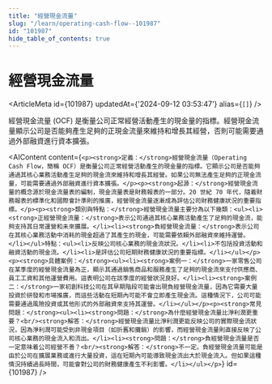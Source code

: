 ```yaml
---
title: "經營現金流量"
slug: "/learn/operating-cash-flow--101987"
id: "101987"
hide_table_of_contents: true
---
```



# 經營現金流量

<ArticleMeta id={101987} updatedAt={'2024-09-12 03:53:47'} alias={`[]`} />
<div className='border-solid border-b border-t-0 my-4 border-[var(--ifm-color-gray-300)]' />

經營現金流量 (OCF) 是衡量公司正常經營活動產生的現金量的指標。經營現金流量顯示公司是否能夠產生足夠的正現金流量來維持和增長其經營，否則可能需要通過外部融資進行資本擴張。

<AIContent content={`<p><strong>定義：</strong>經營現金流量（Operating Cash Flow，簡稱 OCF）是衡量公司正常經營活動產生的現金量的指標。它顯示公司是否能夠通過其核心業務活動產生足夠的現金流來維持和增長其經營。如果公司無法產生足夠的正現金流量，可能需要通過外部融資進行資本擴張。</p><p><strong>起源：</strong>經營現金流量的概念源於現金流量表的編制，現金流量表是財務報表的一部分。20 世紀 70 年代，隨着財務報表的標準化和國際會計準則的推廣，經營現金流量逐漸成為評估公司財務健康狀況的重要指標。</p><p><strong>類別與特點：</strong>經營現金流量主要分為以下幾類：<ul><li><strong>正經營現金流量：</strong>表示公司通過其核心業務活動產生了足夠的現金流，能夠支持其日常運營和未來擴展。</li><li><strong>負經營現金流量：</strong>表示公司在其核心業務活動中消耗的現金超過了其產生的現金，可能需要依賴外部融資來維持運營。</li></ul>特點：<ul><li>反映公司核心業務的現金流狀況。</li><li>不包括投資活動和融資活動的現金流。</li><li>是評估公司短期財務健康狀況的重要指標。</li></ul></p><p><strong>具體案例：</strong><ul><li><strong>案例一：</strong>一家零售公司在某季度的經營現金流量為正，顯示其通過銷售商品和服務產生了足夠的現金流來支付供應商、員工工資和其他運營費用。這表明公司在該季度的經營狀況良好。</li><li><strong>案例二：</strong>一家初創科技公司在其早期階段可能會出現負經營現金流量，因為它需要大量投資於研發和市場推廣，而這些活動在短期內可能不會立即產生現金流。這種情況下，公司可能需要通過風險投資或其他形式的外部融資來支持其運營。</li></ul></p><p><strong>常見問題：</strong><ul><li><strong>問題：</strong>為什麼經營現金流量比淨利潤更重要？<br/><strong>解答：</strong>經營現金流量比淨利潤更能反映公司的實際現金流狀況，因為淨利潤可能受到非現金項目（如折舊和攤銷）的影響，而經營現金流量則直接反映了公司核心業務的現金流入和流出。</li><li><strong>問題：</strong>負經營現金流量是否一定意味着公司經營不善？<br/><strong>解答：</strong>不一定。負經營現金流量可能是由於公司在擴展業務或進行大量投資，這在短期內可能導致現金流出大於現金流入。但如果這種情況持續過長時間，可能會對公司的財務健康產生不利影響。</li></ul></p>`} id={101987} />

